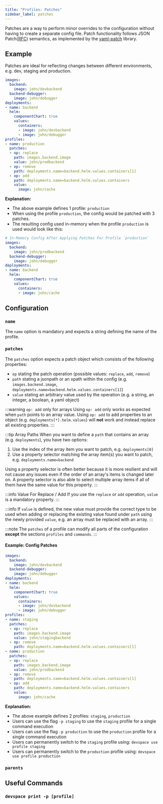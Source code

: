 ```yaml
---
title: "Profiles: Patches"
sidebar_label: patches
---
```



Patches are a way to perform minor overrides to the configuration without having to create a separate config file. Patch functionality follows JSON Patch([RFC](https://tools.ietf.org/html/rfc6902)) semantics, as implemented by the [yaml-patch](https://github.com/krishicks/yaml-patch) library.

## Example
Patches are ideal for reflecting changes between different environments, e.g. dev, staging and production.
```yaml {15-25}
images:
  backend:
    image: john/devbackend
  backend-debugger:
    image: john/debugger
deployments:
- name: backend
  helm:
    componentChart: true
    values:
      containers:
      - image: john/devbackend
      - image: john/debugger
profiles:
- name: production
  patches:
  - op: replace
    path: images.backend.image
    value: john/prodbackend
  - op: remove
    path: deployments.name=backend.helm.values.containers[1]
  - op: add
    path: deployments.name=backend.helm.values.containers
    value:
      image: john/cache
```
**Explanation:**  
- The above example defines 1 profile: `production`
- When using the profile `production`, the config would be patched with 3 patches.
- The resulting config used in-memory when the profile `production` is used would look like this:

```yaml
# In-Memory Config After Applying Patches For Profile `production`
images:
  backend:
    image: john/prodbackend
  backend-debugger:
    image: john/debugger
deployments:
- name: backend
  helm:
    componentChart: true
    values:
      containers:
      - image: john/cache
```

## Configuration

### `name`
The `name` option is mandatory and expects a string defining the name of the profile.

### `patches`
The `patches` option expects a patch object which consists of the following properties:
- `op` stating the patch operation (possible values: `replace`, `add`, `remove`)
- `path` stating a jsonpath or an xpath within the config (e.g. `images.backend.image`, `deployments.name=backend.helm.values.containers[1]`)
- `value` stating an arbitrary value used by the operation (e.g. a string, an integer, a boolean, a yaml object)

:::warning `op: add` only for arrays
Using `op: add` only works as expected when `path` points to an array value. Using `op: add` to add properties to an object (e.g. `deployments[*].helm.values`) will **not** work and instead replace all existing properties.
:::

:::tip Array Paths
When you want to define a `path` that contains an array (e.g. `deployments`), you have two options:

1. Use the index of the array item you want to patch, e.g. `deployments[0]`
2. Use a property selector matching the array item(s) you want to patch, e.g. `deployments.name=backend`

Using a property selector is often better because it is more resilient and will not cause any issues even if the order of an array's items is changed later on. A property selector is also able to select multiple array items if all of them have the same value for this property.
:::

:::info Value For Replace / Add
If you use the `replace` or `add` operation, `value` is a mandatory property.
:::

:::info
If `value` is defined, the new value must provide the correct type to be used when adding or replacing the existing value found under `path` using the newly provided `value`, e.g. an array must be replaced with an array.
:::

:::note
The `patches` of a profile can modify all parts of the configuration **except** the sections `profiles` and `commands`.
:::

#### Example: Config Patches
```yaml {15-32}
images:
  backend:
    image: john/devbackend
  backend-debugger:
    image: john/debugger
deployments:
- name: backend
  helm:
    componentChart: true
    values:
      containers:
      - image: john/devbackend
      - image: john/debugger
profiles:
- name: staging
  patches:
  - op: replace
    path: images.backend.image
    value: john/stagingbackend
  - op: remove
    path: deployments.name=backend.helm.values.containers[1]
- name: production
  patches:
  - op: replace
    path: images.backend.image
    value: john/prodbackend
  - op: remove
    path: deployments.name=backend.helm.values.containers[1]
  - op: add
    path: deployments.name=backend.helm.values.containers
    value:
      image: john/cache
```
**Explanation:**  
- The above example defines 2 profiles: `staging`, `production`
- Users can use the flag `-p staging` to use the `staging` profile for a single command execution
- Users can use the flag `-p production` to use the `production` profile for a single command execution
- Users can permanently switch to the `staging` profile using: `devspace use profile staging`
- Users can permanently switch to the `production` profile using: `devspace use profile production`


### `parents`

<FragmentProfileParent/>


## Useful Commands

### `devspace print -p [profile]`

<FragmentInfoPrintConfig/>
